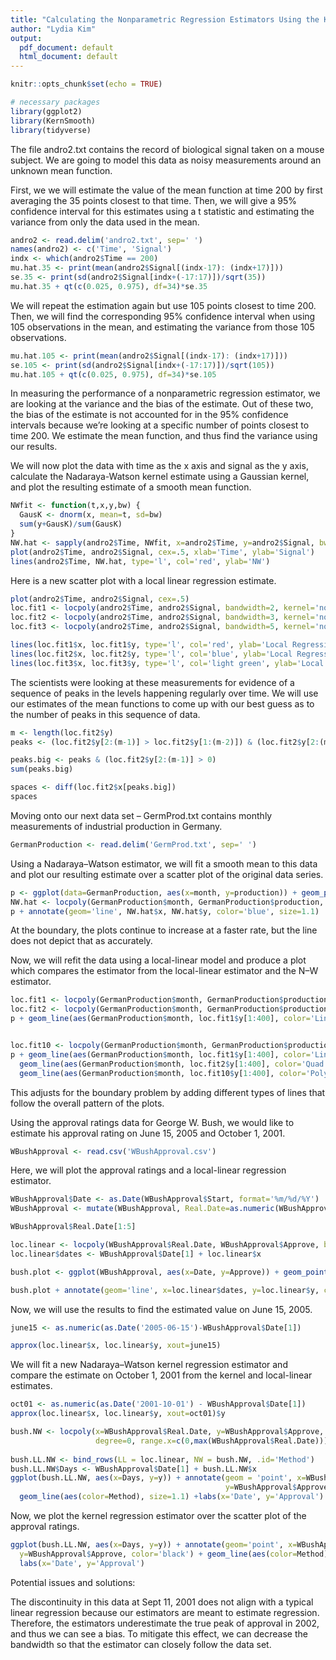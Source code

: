 ```yaml
---
title: "Calculating the Nonparametric Regression Estimators Using the Kernsmooth Library"
author: "Lydia Kim"
output:
  pdf_document: default
  html_document: default
---
```


```r
knitr::opts_chunk$set(echo = TRUE)
```


```r
# necessary packages
library(ggplot2)
library(KernSmooth)
library(tidyverse)
```

The file andro2.txt contains the record of biological signal taken on a mouse subject. We are going to model this data as noisy measurements around an unknown mean function.

First, we we will estimate the value of the mean function at time 200 by first averaging the 35 points closest to that time. Then, we will give a 95% confidence interval for this estimates using a t statistic and estimating the variance from only the data used in the mean.
```r
andro2 <- read.delim('andro2.txt', sep=' ')
names(andro2) <- c('Time', 'Signal')
indx <- which(andro2$Time == 200)
mu.hat.35 <- print(mean(andro2$Signal[(indx-17): (indx+17)]))
se.35 <- print(sd(andro2$Signal[indx+(-17:17)])/sqrt(35))
mu.hat.35 + qt(c(0.025, 0.975), df=34)*se.35
```

We will repeat the estimation again but use 105 points closest to time 200. Then, we will find the corresponding 95% confidence interval when using 105 observations in the mean, and estimating the variance from those 105 observations.
```r
mu.hat.105 <- print(mean(andro2$Signal[(indx-17): (indx+17)]))
se.105 <- print(sd(andro2$Signal[indx+(-17:17)])/sqrt(105))
mu.hat.105 + qt(c(0.025, 0.975), df=34)*se.105
```

In measuring the performance of a nonparametric regression estimator, we are looking at the variance and the bias of the estimate. Out of these two, the bias of the estimate is not accounted for in the 95% confidence intervals because we're looking at a specific number of points closest to time 200. We estimate the mean function, and thus find the variance using our results.

We will now plot the data with time as the x axis and signal as the y axis, calculate the Nadaraya-Watson kernel estimate using a Gaussian kernel, and plot the resulting estimate of a smooth mean function.
```r
NWfit <- function(t,x,y,bw) {
  GausK <- dnorm(x, mean=t, sd=bw)
  sum(y+GausK)/sum(GausK)
}
NW.hat <- sapply(andro2$Time, NWfit, x=andro2$Time, y=andro2$Signal, bw=2)
plot(andro2$Time, andro2$Signal, cex=.5, xlab='Time', ylab='Signal')
lines(andro2$Time, NW.hat, type='l', col='red', ylab='NW')
```

Here is a new scatter plot with a local linear regression estimate.
```r
plot(andro2$Time, andro2$Signal, cex=.5)
loc.fit1 <- locpoly(andro2$Time, andro2$Signal, bandwidth=2, kernel='normal', degree=1)
loc.fit2 <- locpoly(andro2$Time, andro2$Signal, bandwidth=3, kernel='normal', degree=1)
loc.fit3 <- locpoly(andro2$Time, andro2$Signal, bandwidth=5, kernel='normal', degree=1)

lines(loc.fit1$x, loc.fit1$y, type='l', col='red', ylab='Local Regression')
lines(loc.fit2$x, loc.fit2$y, type='l', col='blue', ylab='Local Regression')
lines(loc.fit3$x, loc.fit3$y, type='l', col='light green', ylab='Local Regression')
```

The scientists were looking at these measurements for evidence of a sequence of peaks in the levels happening regularly over time. We will use our estimates of the mean functions to come up with our best guess as to the number of peaks in this sequence of data.
```r
m <- length(loc.fit2$y)
peaks <- (loc.fit2$y[2:(m-1)] > loc.fit2$y[1:(m-2)]) & (loc.fit2$y[2:(m-1)] > loc.fit2$y[3:m])

peaks.big <- peaks & (loc.fit2$y[2:(m-1)] > 0)
sum(peaks.big)

spaces <- diff(loc.fit2$x[peaks.big])
spaces
```

Moving onto our next data set -- GermProd.txt contains monthly measurements of industrial production in Germany.
```r
GermanProduction <- read.delim('GermProd.txt', sep=' ')
```

Using a Nadaraya–Watson estimator, we will fit a smooth mean to this data and plot our resulting estimate over a scatter plot of the original data series.
```r
p <- ggplot(data=GermanProduction, aes(x=month, y=production)) + geom_point() + labs(x='Month', y='Production')
NW.hat <- locpoly(GermanProduction$month, GermanProduction$production, bandwidth=24, degree=0)
p + annotate(geom='line', NW.hat$x, NW.hat$y, color='blue', size=1.1)
```

At the boundary, the plots continue to increase at a faster rate, but the line does not depict that as accurately.

Now, we will refit the data using a local-linear model and produce a plot which compares the estimator from the local-linear estimator and the N–W estimator.
```r
loc.fit1 <- locpoly(GermanProduction$month, GermanProduction$production, bandwidth=24, kernel='normal', degree=1)
loc.fit2 <- locpoly(GermanProduction$month, GermanProduction$production, bandwidth=24, kernel='normal', degree=2)
p + geom_line(aes(GermanProduction$month, loc.fit1$y[1:400], color='Linear'), size=1.1) 


loc.fit10 <- locpoly(GermanProduction$month, GermanProduction$production, bandwidth=24, kernel='normal', degree=10)
p + geom_line(aes(GermanProduction$month, loc.fit1$y[1:400], color='Linear')) + 
  geom_line(aes(GermanProduction$month, loc.fit2$y[1:400], color='Quad')) +
  geom_line(aes(GermanProduction$month, loc.fit10$y[1:400], color='Poly'))

```

This adjusts for the boundary problem by adding different types of lines that follow the overall pattern of the plots.

Using the approval ratings data for George W. Bush, we would like to estimate his approval rating on June 15, 2005 and October 1, 2001.
```r
WBushApproval <- read.csv('WBushApproval.csv')
```

Here, we will plot the approval ratings and a local-linear regression estimator.
```r
WBushApproval$Date <- as.Date(WBushApproval$Start, format='%m/%d/%Y')
WBushApproval <- mutate(WBushApproval, Real.Date=as.numeric(WBushApproval$Date-WBushApproval$Date[1]))

WBushApproval$Real.Date[1:5]

loc.linear <- locpoly(WBushApproval$Real.Date, WBushApproval$Approve, bandwidth=50, degree=1)
loc.linear$dates <- WBushApproval$Date[1] + loc.linear$x

bush.plot <- ggplot(WBushApproval, aes(x=Date, y=Approve)) + geom_point(size=1)

bush.plot + annotate(geom='line', x=loc.linear$dates, y=loc.linear$y, color='pink', size=1.1)

```

Now, we will use the results to find the estimated value on June 15, 2005.
```r
june15 <- as.numeric(as.Date('2005-06-15')-WBushApproval$Date[1])

approx(loc.linear$x, loc.linear$y, xout=june15)
```

We will fit a new Nadaraya–Watson kernel regression estimator and compare the estimate on October 1, 2001 from the kernel and local-linear estimates.
```r
oct01 <- as.numeric(as.Date('2001-10-01') - WBushApproval$Date[1])
approx(loc.linear$x, loc.linear$y, xout=oct01)$y

bush.NW <- locpoly(x=WBushApproval$Real.Date, y=WBushApproval$Approve, bandwidth=30, 
                   degree=0, range.x=c(0,max(WBushApproval$Real.Date)))
   
bush.LL.NW <- bind_rows(LL = loc.linear, NW = bush.NW, .id='Method')
bush.LL.NW$Days <- WBushApproval$Date[1] + bush.LL.NW$x
ggplot(bush.LL.NW, aes(x=Days, y=y)) + annotate(geom = 'point', x=WBushApproval$Date, 
                                                y=WBushApproval$Approve, color='black') +
  geom_line(aes(color=Method), size=1.1) +labs(x='Date', y='Approval')
```

Now, we plot the kernel regression estimator over the scatter plot of the approval ratings.
```r
ggplot(bush.LL.NW, aes(x=Days, y=y)) + annotate(geom='point', x=WBushApproval$Date, 
  y=WBushApproval$Approve, color='black') + geom_line(aes(color=Method), size=1.1) + 
  labs(x='Date', y='Approval')
```

Potential issues and solutions:

The discontinuity in this data at Sept 11, 2001 does not align with a typical linear regression because our estimators are meant to estimate regression. Therefore, the estimators underestimate the true peak of approval in 2002, and thus we can see a bias. To mitigate this effect, we can decrease the bandwidth so that the estimator can closely follow the data set.
